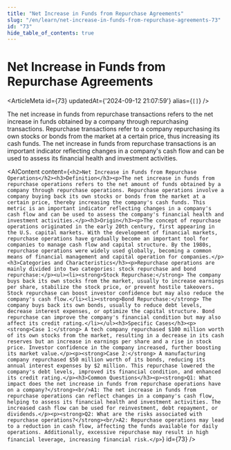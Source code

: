 ```yaml
---
title: "Net Increase in Funds from Repurchase Agreements"
slug: "/en/learn/net-increase-in-funds-from-repurchase-agreements-73"
id: "73"
hide_table_of_contents: true
---
```



# Net Increase in Funds from Repurchase Agreements

<ArticleMeta id={73} updatedAt={'2024-09-12 21:07:59'} alias={`[]`} />
<div className='border-solid border-b border-t-0 my-4 border-[var(--ifm-color-gray-300)]' />

The net increase in funds from repurchase transactions refers to the net increase in funds obtained by a company through repurchasing transactions. Repurchase transactions refer to a company repurchasing its own stocks or bonds from the market at a certain price, thus increasing its cash funds. The net increase in funds from repurchase transactions is an important indicator reflecting changes in a company's cash flow and can be used to assess its financial health and investment activities.

<AIContent content={`<h2>Net Increase in Funds from Repurchase Operations</h2><h3>Definition</h3><p>The net increase in funds from repurchase operations refers to the net amount of funds obtained by a company through repurchase operations. Repurchase operations involve a company buying back its own stocks or bonds from the market at a certain price, thereby increasing the company's cash funds. This metric is an important indicator reflecting changes in a company's cash flow and can be used to assess the company's financial health and investment activities.</p><h3>Origin</h3><p>The concept of repurchase operations originated in the early 20th century, first appearing in the U.S. capital markets. With the development of financial markets, repurchase operations have gradually become an important tool for companies to manage cash flow and capital structure. By the 1980s, repurchase operations were widely used globally, becoming a common means of financial management and capital operation for companies.</p><h3>Categories and Characteristics</h3><p>Repurchase operations are mainly divided into two categories: stock repurchase and bond repurchase:</p><ul><li><strong>Stock Repurchase:</strong> The company buys back its own stocks from the market, usually to increase earnings per share, stabilize the stock price, or prevent hostile takeovers. Stock repurchase can boost investor confidence but may also reduce the company's cash flow.</li><li><strong>Bond Repurchase:</strong> The company buys back its own bonds, usually to reduce debt levels, decrease interest expenses, or optimize the capital structure. Bond repurchase can improve the company's financial condition but may also affect its credit rating.</li></ul><h3>Specific Cases</h3><p><strong>Case 1:</strong> A tech company repurchased $100 million worth of its own stocks from the market, resulting in a decrease in its cash reserves but an increase in earnings per share and a rise in stock price. Investor confidence in the company increased, further boosting its market value.</p><p><strong>Case 2:</strong> A manufacturing company repurchased $50 million worth of its bonds, reducing its annual interest expenses by $2 million. This repurchase lowered the company's debt levels, improved its financial condition, and enhanced its credit rating.</p><h3>Common Questions</h3><p><strong>Q1: What impact does the net increase in funds from repurchase operations have on a company?</strong><br/>A1: The net increase in funds from repurchase operations can reflect changes in a company's cash flow, helping to assess its financial health and investment activities. The increased cash flow can be used for reinvestment, debt repayment, or dividends.</p><p><strong>Q2: What are the risks associated with repurchase operations?</strong><br/>A2: Repurchase operations may lead to a reduction in cash flow, affecting the funds available for daily operations. Additionally, excessive repurchase may result in high financial leverage, increasing financial risk.</p>`} id={73} />
